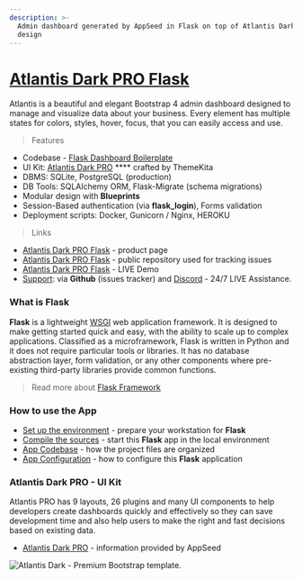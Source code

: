```yaml
---
description: >-
  Admin dashboard generated by AppSeed in Flask on top of Atlantis Dark PRO
  design
---
```


# [Atlantis Dark PRO Flask](https://appseed.us/product/atlantis-dark-pro/flask/)

Atlantis is a beautiful and elegant Bootstrap 4 admin dashboard designed to manage and visualize data about your business. Every element has multiple states for colors, styles, hover, focus, that you can easily access and use.

> Features

- Codebase - [Flask Dashboard Boilerplate](../../boilerplate-code/flask-dashboard.md)
- UI Kit: [Atlantis Dark PRO](../../content/bootstrap-template/atlantis-pro.md) \*\*\*\* crafted by ThemeKita
- DBMS: SQLite, PostgreSQL (production)
- DB Tools: SQLAlchemy ORM, Flask-Migrate (schema migrations)
- Modular design with **Blueprints**
- Session-Based authentication (via **flask_login**), Forms validation
- Deployment scripts: Docker, Gunicorn / Nginx, HEROKU

> Links

- [Atlantis Dark PRO Flask](https://appseed.us/product/atlantis-dark-pro/flask/) - product page
- [Atlantis Dark PRO Flask](https://github.com/app-generator/flask-dashboard-atlantis-dark-pro) - public repository used for tracking issues
- [Atlantis Dark PRO Flask](https://flask-atlantis-dark-pro.appseed-srv1.com/) - LIVE Demo
- [Support](https://appseed.us/support): via **Github** (issues tracker) and [Discord](https://discord.gg/fZC6hup) - 24/7 LIVE Assistance.

### What is Flask

**Flask** is a lightweight [WSGI](../../content/what-is/wsgi.md) web application framework. It is designed to make getting started quick and easy, with the ability to scale up to complex applications. Classified as a microframework, Flask is written in Python and it does not require particular tools or libraries. It has no database abstraction layer, form validation, or any other components where pre-existing third-party libraries provide common functions.

> Read more about [Flask Framework](../../content/what-is/flask.md)

### How to use the App

- [Set up the environment](../../boilerplate-code/flask-dashboard.md#environment) - prepare your workstation for **Flask**
- [Compile the sources](../../boilerplate-code/flask-dashboard.md#build-the-app-1) - start this **Flask** app in the local environment
- [App Codebase](../../boilerplate-code/flask-dashboard.md#app-codebase) - how the project files are organized
- [App Configuration](../../boilerplate-code/flask-dashboard.md#app-configuration) - how to configure this **Flask** application

### Atlantis Dark PRO - UI Kit

Atlantis PRO has 9 layouts, 26 plugins and many UI components to help developers create dashboards quickly and effectively so they can save development time and also help users to make the right and fast decisions based on existing data.

- [Atlantis Dark PRO](../../content/bootstrap-template/atlantis-pro.md) - information provided by AppSeed

![Atlantis Dark - Premium Bootstrap template.](../../../static/assets/docs-atlantis-pro-screen.jpg)
